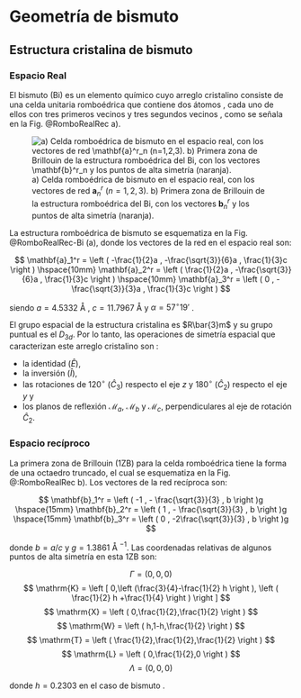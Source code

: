 # Geometría de bismuto

## Estructura cristalina de bismuto

### Espacio Real

El bismuto (Bi) es un elemento químico cuyo arreglo cristalino consiste de una celda unitaria romboédrica que contiene dos átomos \cite{Falicov1965}, 
cada uno de ellos con tres primeros vecinos y tres segundos vecinos \cite{HOFMANN2006}, como se señala en la Fig. @RomboRealRec a). 


![a) Celda romboédrica de bismuto en el espacio real, con los vectores de red $\mathbf{a}^r_n$ ($n=1,2,3$). b) Primera zona de Brillouin de la estructura romboédrica del Bi, con los vectores $\mathbf{b}^r_n$ y los puntos de alta simetría (naranja).](images/RombRealRec.png){#RomboRealRec}


La estructura romboédrica de bismuto se esquematiza en la Fig. @RomboRealRec-Bi (a), 
donde los vectores de la red en el espacio real son:

$$
    \mathbf{a}_1^r = \left ( -\frac{1}{2}a , -\frac{\sqrt{3}}{6}a , \frac{1}{3}c \right ) \hspace{10mm}
    \mathbf{a}_2^r = \left (  \frac{1}{2}a , -\frac{\sqrt{3}}{6}a , \frac{1}{3}c \right ) \hspace{10mm}
    \mathbf{a}_3^r = \left (             0 , -\frac{\sqrt{3}}{3}a , \frac{1}{3}c \right ) 
$$

\noindent siendo $a=4.5332$ &#8491; , $c= 11.7967$ &#8491; y $\alpha = 57^{\circ}19'$ \cite{LiuandAllen1995}. 


El grupo espacial de la estructura cristalina es $R\bar{3}m$ y su grupo puntual es el $D_{3d}$.
Por lo tanto, las operaciones de simetría espacial que caracterizan este arreglo cristalino son \cite{Hsu2019}:

* la identidad ($\hat{E}$),
* la inversión ($\hat{I}$), 
* las rotaciones de 120$^{\circ}$ ($\hat{C}_3$) respecto el eje $z$ y 180$^{\circ}$ ($\hat{C}_2$) respecto el eje $y$ y
* los planos de reflexión $\mathcal{M}_a$, $\mathcal{M}_b$ y $\mathcal{M}_c$, 
    perpendiculares al eje de rotación $\hat{C}_2$.

### Espacio recíproco

La primera zona de Brillouin (1ZB) para la celda romboédrica tiene la forma de una octaedro truncado, el cual se esquematiza en
la Fig. @:RomboRealRec b). Los vectores de la red recíproca son:

$$
    \mathbf{b}_1^r = \left ( -1 , - \frac{\sqrt{3}}{3} , b \right )g  \hspace{15mm}
    \mathbf{b}_2^r = \left (  1 , - \frac{\sqrt{3}}{3} , b \right )g  \hspace{15mm} 
    \mathbf{b}_3^r = \left (  0 , -2\frac{\sqrt{3}}{3} , b \right )g  
$$

donde $b= a/c$ y $g=1.3861$  &#8491; $^{-1}$. Las coordenadas relativas de algunos puntos de alta simetría en esta 1ZB son:



$$
    \Gamma = \left ( 0,0,0 \right )
$$
$$
    \mathrm{K} = \left [ 0,\left (\frac{3}{4}-\frac{1}{2} h \right ), \left ( \frac{1}{2} h +\frac{1}{4} \right ) \right ] 
$$
$$
    \mathrm{X} = \left ( 0,\frac{1}{2},\frac{1}{2} \right )
$$
$$
    \mathrm{W} = \left ( h,1-h,\frac{1}{2} \right )
$$
$$
    \mathrm{T} = \left ( \frac{1}{2},\frac{1}{2},\frac{1}{2} \right )
$$
$$
    \mathrm{L} = \left ( 0,\frac{1}{2},0 \right )
$$
$$
    \Lambda = \left ( 0,0,0 \right )
$$

donde $h=0.2303$ en el caso de bismuto \cite{Falicov1965}. 